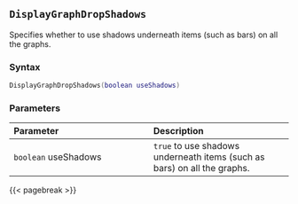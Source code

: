 ## `DisplayGraphDropShadows` {#standard-displaygraphdropshadows}

Specifies whether to use shadows underneath items (such as bars) on all the graphs.

### Syntax {-}

``` .lua
DisplayGraphDropShadows(boolean useShadows)
```

### Parameters {-}

**Parameter** | **Description**
| :-- | :-- |
`boolean` useShadows | `true` to use shadows underneath items (such as bars) on all the graphs.

{{< pagebreak >}}